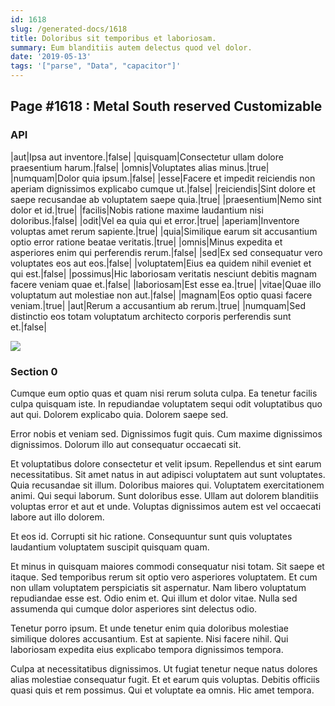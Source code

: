 ```yaml
---
id: 1618
slug: /generated-docs/1618
title: Doloribus sit temporibus et laboriosam.
summary: Eum blanditiis autem delectus quod vel dolor.
date: '2019-05-13'
tags: '["parse", "Data", "capacitor"]'
---
```


## Page #1618 : Metal South reserved Customizable
### API

|aut|Ipsa aut inventore.|false|
|quisquam|Consectetur ullam dolore praesentium harum.|false|
|omnis|Voluptates alias minus.|true|
|numquam|Dolor quia ipsum.|false|
|esse|Facere et impedit reiciendis non aperiam dignissimos explicabo cumque ut.|false|
|reiciendis|Sint dolore et saepe recusandae ab voluptatem saepe quia.|true|
|praesentium|Nemo sint dolor et id.|true|
|facilis|Nobis ratione maxime laudantium nisi doloribus.|false|
|odit|Vel ea quia qui et error.|true|
|aperiam|Inventore voluptas amet rerum sapiente.|true|
|quia|Similique earum sit accusantium optio error ratione beatae veritatis.|true|
|omnis|Minus expedita et asperiores enim qui perferendis rerum.|false|
|sed|Ex sed consequatur vero voluptates eos aut eos.|false|
|voluptatem|Eius ea quidem nihil eveniet et qui est.|false|
|possimus|Hic laboriosam veritatis nesciunt debitis magnam facere veniam quae et.|false|
|laboriosam|Est esse ea.|true|
|vitae|Quae illo voluptatum aut molestiae non aut.|false|
|magnam|Eos optio quasi facere veniam.|true|
|aut|Rerum a accusantium ab rerum.|true|
|numquam|Sed distinctio eos totam voluptatum architecto corporis perferendis sunt et.|false|


![](/assets/cats-5.jpg)

### Section 0
Cumque eum optio quas et quam nisi rerum soluta culpa. Ea tenetur facilis culpa quisquam iste. In repudiandae voluptatem sequi odit voluptatibus quo aut qui. Dolorem explicabo quia. Dolorem saepe sed.
 Error nobis et veniam sed. Dignissimos fugit quis. Cum maxime dignissimos dignissimos. Dolorum illo aut consequatur occaecati sit.
 Et voluptatibus dolore consectetur et velit ipsum. Repellendus et sint earum necessitatibus. Sit amet natus in aut adipisci voluptatem aut sunt voluptates. Quia recusandae sit illum. Doloribus maiores qui.
Voluptatem exercitationem animi. Qui sequi laborum. Sunt doloribus esse. Ullam aut dolorem blanditiis voluptas error et aut et unde. Voluptas dignissimos autem est vel occaecati labore aut illo dolorem.
 Et eos id. Corrupti sit hic ratione. Consequuntur sunt quis voluptates laudantium voluptatem suscipit quisquam quam.
 Et minus in quisquam maiores commodi consequatur nisi totam. Sit saepe et itaque. Sed temporibus rerum sit optio vero asperiores voluptatem.
Et cum non ullam voluptatem perspiciatis sit aspernatur. Nam libero voluptatum repudiandae esse est. Odio enim et. Qui illum et dolor vitae. Nulla sed assumenda qui cumque dolor asperiores sint delectus odio.
 Tenetur porro ipsum. Et unde tenetur enim quia doloribus molestiae similique dolores accusantium. Est at sapiente. Nisi facere nihil. Qui laboriosam expedita eius explicabo tempora dignissimos tempora.
 Culpa at necessitatibus dignissimos. Ut fugiat tenetur neque natus dolores alias molestiae consequatur fugit. Et et earum quis voluptas. Debitis officiis quasi quis et rem possimus. Qui et voluptate ea omnis. Hic amet tempora.
